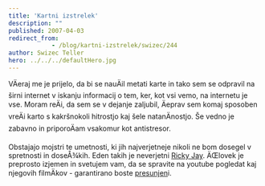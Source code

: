 ```yaml
---
title: 'Kartni izstrelek'
description: ""
published: 2007-04-03
redirect_from: 
            - /blog/kartni-izstrelek/swizec/244
author: Swizec Teller
hero: ../../../defaultHero.jpg
---
```

VÄeraj me je prijelo, da bi se nauÄil metati karte in tako sem se odpravil na širni internet v iskanju informacij o tem, ker, kot vsi vemo, na internetu je vse. Moram reÄi, da sem se v dejanje zaljubil, Äeprav sem komaj sposoben vreÄi karto s kakršnokoli hitrostjo kaj šele natanÄnostjo. Še vedno je zabavno in priporoÄam vsakomur kot antistresor.

Obstajajo mojstri te umetnosti, ki jih najverjetneje nikoli ne bom dosegel v spretnosti in doseÅ¾kih. Eden takih je neverjetni [Ricky Jay](http://www.rickyjay.com/). ÄŒlovek je preprosto izjemen in svetujem vam, da se spravite na youtube pogledat kaj njegovih filmÄkov - garantirano boste [presunjen](http://youtube.com/watch?v=HFAzKv8_XF4)i.